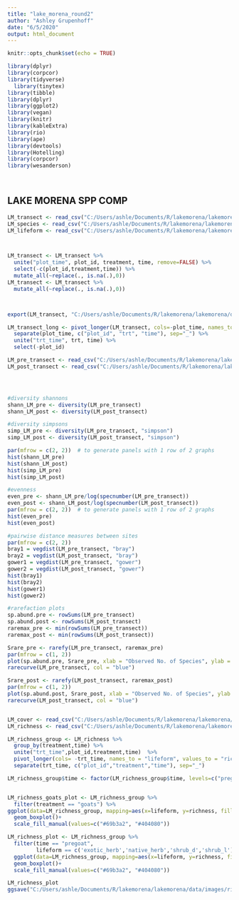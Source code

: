 ```yaml
---
title: "lake_morena_round2"
author: "Ashley Grupenhoff"
date: "6/5/2020"
output: html_document
---
```


```r
knitr::opts_chunk$set(echo = TRUE)
```


```r
library(dplyr)
library(corpcor)
library(tidyverse)
  library(tinytex)
library(tibble)
library(dplyr)
library(ggplot2)
library(vegan)
library(knitr)
library(kableExtra)
library(rio)
library(ape)
library(devtools)
library(Hotelling)
library(corpcor)
library(wesanderson)

          
```



## LAKE MORENA SPP COMP

```r
LM_transect <- read_csv("C:/Users/ashle/Documents/R/lakemorena/lakemorena/data/raw/transect_sum_raw.csv")
LM_species <- read_csv("C:/Users/ashle/Documents/R/lakemorena/lakemorena/data/raw/Species_lifeform.csv")
LM_lifeform <- read_csv("C:/Users/ashle/Documents/R/lakemorena/lakemorena/data/raw/Lifeform_raw.csv")



LM_transect <- LM_transect %>% 
  unite("plot_time", plot_id, treatment, time, remove=FALSE) %>% 
  select(-c(plot_id,treatment,time)) %>% 
  mutate_all(~replace(., is.na(.),0))
LM_transect <- LM_transect %>% 
  mutate_all(~replace(., is.na(.),0))



export(LM_transect, "C:/Users/ashle/Documents/R/lakemorena/lakemorena/data/clean/Transect_LM.csv")

LM_transect_long <- pivot_longer(LM_transect, cols=-plot_time, names_to="species",values_to = "count") %>% 
  separate(plot_time, c("plot_id", "trt", "time"), sep="_") %>% 
  unite("trt_time", trt, time) %>% 
  select(-plot_id)

LM_pre_transect <- read_csv("C:/Users/ashle/Documents/R/lakemorena/lakemorena/data/clean/LM_transect_pregoat.csv") 
LM_post_transect <- read_csv("C:/Users/ashle/Documents/R/lakemorena/lakemorena/data/clean/LM_transect_postgoat.csv") 




#diversity shannons
shann_LM_pre <- diversity(LM_pre_transect)
shann_LM_post <- diversity(LM_post_transect)

#diversity simpsons
simp_LM_pre <- diversity(LM_pre_transect, "simpson")
simp_LM_post <- diversity(LM_post_transect, "simpson")

par(mfrow = c(2, 2))  # to generate panels with 1 row of 2 graphs
hist(shann_LM_pre)
hist(shann_LM_post)
hist(simp_LM_pre)
hist(simp_LM_post)

#evenness
even_pre <- shann_LM_pre/log(specnumber(LM_pre_transect))
even_post <- shann_LM_post/log(specnumber(LM_post_transect))
par(mfrow = c(2, 2))  # to generate panels with 1 row of 2 graphs
hist(even_pre)
hist(even_post)

#pairwise distance measures between sites
par(mfrow = c(2, 2))
bray1 = vegdist(LM_pre_transect, "bray")
bray2 = vegdist(LM_post_transect, "bray")
gower1 = vegdist(LM_pre_transect, "gower")
gower2 = vegdist(LM_post_transect, "gower")
hist(bray1)
hist(bray2)
hist(gower1)
hist(gower2)

#rarefaction plots
sp.abund.pre <- rowSums(LM_pre_transect)
sp.abund.post <- rowSums(LM_post_transect)
raremax_pre <- min(rowSums(LM_pre_transect))
raremax_post <- min(rowSums(LM_post_transect))

Srare_pre <- rarefy(LM_pre_transect, raremax_pre)
par(mfrow = c(1, 2))
plot(sp.abund.pre, Srare_pre, xlab = "Observed No. of Species", ylab = "Rarefied No. of Species")
rarecurve(LM_pre_transect, col = "blue")

Srare_post <- rarefy(LM_post_transect, raremax_post)
par(mfrow = c(1, 2))
plot(sp.abund.post, Srare_post, xlab = "Observed No. of Species", ylab = "Rarefied No. of Species")
rarecurve(LM_post_transect, col = "blue")



```












```r

LM_cover <- read_csv("C:/Users/ashle/Documents/R/lakemorena/lakemorena/data/raw/cover_lifeform_raw.csv")
LM_richness <- read_csv("C:/Users/ashle/Documents/R/lakemorena/lakemorena/data/raw/richness_lifeform_raw.csv")

LM_richness_group <- LM_richness %>% 
  group_by(treatment,time) %>% 
  unite("trt_time",plot_id,treatment,time)  %>% 
  pivot_longer(cols= -trt_time, names_to = "lifeform", values_to = "richness") %>% 
  separate(trt_time, c("plot_id","treatment","time"), sep="_")

LM_richness_group$time <- factor(LM_richness_group$time, levels=c("pregoat", "postgoat"))


LM_richness_goats_plot <- LM_richness_group %>% 
  filter(treatment == "goats") %>% 
ggplot(data=LM_richness_group, mapping=aes(x=lifeform, y=richness, fill=time))+
  geom_boxplot()+
  scale_fill_manual(values=c("#69b3a2", "#404080")) 

LM_richness_plot <- LM_richness_group %>% 
  filter(time == "pregoat",
         lifeform == c('exotic_herb','native_herb','shrub_d','shrub_l')) %>% 
  ggplot(data=LM_richness_group, mapping=aes(x=lifeform, y=richness, fill=treatment))+
  geom_boxplot()+
  scale_fill_manual(values=c("#69b3a2", "#404080")) 

LM_richness_plot
ggsave("C:/Users/ashle/Documents/R/lakemorena/lakemorena/data/images/richness_lifeform_goats.png" ,LM_richness_goats_plot)

```













